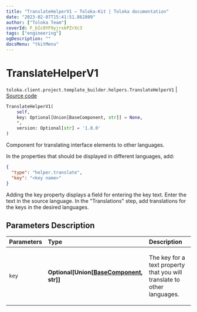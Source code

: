 ```yaml
---
title: "TranslateHelperV1 — Toloka-Kit | Toloka documentation"
date: "2023-02-07T15:41:51.862809"
author: ["Toloka Team"]
coverId: F_bIcOYF9yjrxkPZrXc3
tags: ["engineering"]
ogDescription: ""
docsMenu: "tkitMenu"
---
```


# TranslateHelperV1
`toloka.client.project.template_builder.helpers.TranslateHelperV1` | [Source code](https://github.com/Toloka/toloka-kit/blob/v1.1.3/src/client/project/template_builder/helpers.py#L267)

```python
TranslateHelperV1(
    self,
    key: Optional[Union[BaseComponent, str]] = None,
    *,
    version: Optional[str] = '1.0.0'
)
```

Component for translating interface elements to other languages.

In the properties that should be displayed in different languages, add:

```json
{
  "type": "helper.translate",
  "key": "<key name>"
}
```

Adding the key property displays a field for entering the key text. Enter the text in the source language. In the
"Translations" step, add translations for the keys in the desired languages.

## Parameters Description

| Parameters | Type | Description |
| :----------| :----| :-----------|
`key`|**Optional\[Union\[[BaseComponent](/docs/toloka-kit/reference/toloka.client.project.template_builder.base.BaseComponent), str\]\]**|<p>The key for a text property that you will translate to other languages.</p>

